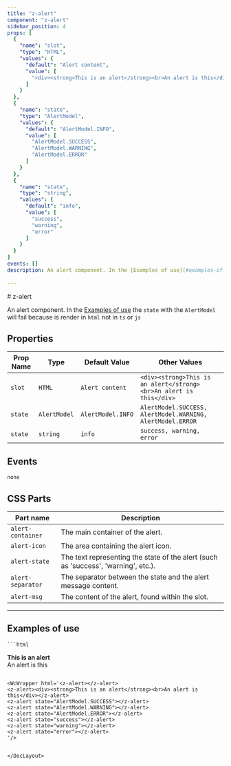 ```yaml
--- 
title: "z-alert"
component: "z-alert"
sidebar_position: 4
props: [
  {
    "name": "slot",
    "type": "HTML",
    "values": {
      "default": "Alert content",
      "value": [
        "<div><strong>This is an alert</strong><br>An alert is this</div>"
      ]
    }
  },
  {
    "name": "state",
    "type": "AlertModel",
    "values": {
      "default": "AlertModel.INFO",
      "value": [
        "AlertModel.SUCCESS",
        "AlertModel.WARNING",
        "AlertModel.ERROR"
      ]
    }
  },
  {
    "name": "state",
    "type": "string",
    "values": {
      "default": "info",
      "value": [
        "success",
        "warning",
        "error"
      ]
    }
  }
]
events: []
description: An alert component. In the [Examples of use](#examples-of-use) the `state` with the `AlertModel` will fail because is render in `html` not in `ts` or `js` 
 
---
```



<DocLayout>
# z-alert 

An alert component. In the [Examples of use](#examples-of-use) the `state` with the `AlertModel` will fail because is render in `html` not in `ts` or `js`

## Properties

| Prop Name   | Type   | Default Value  | Other Values                    |
|-------------|--------|----------------|---------------------------------|
| `slot` | `HTML` | `Alert content` | `<div><strong>This is an alert</strong><br>An alert is this</div>` |
| `state` | `AlertModel` | `AlertModel.INFO` | `AlertModel.SUCCESS, AlertModel.WARNING, AlertModel.ERROR` |
| `state` | `string` | `info` | `success, warning, error` |

## Events
`none`

## CSS Parts


| Part name  | Description                             | 
|--------------|-----------------------------------------|
| `alert-container` | The main container of the alert. | 
| `alert-icon` | The area containing the alert icon. | 
| `alert-state` | The text representing the state of the alert (such as 'success', 'warning', etc.). | 
| `alert-separator` | The separator between the state and the alert message content. | 
| `alert-msg` | The content of the alert, found within the slot. | 

--- 

## Examples of use



    ```html
<z-alert></z-alert>
<z-alert><div><strong>This is an alert</strong><br>An alert is this</div></z-alert>
<z-alert state="AlertModel.SUCCESS"></z-alert>
<z-alert state="AlertModel.WARNING"></z-alert>
<z-alert state="AlertModel.ERROR"></z-alert>
<z-alert state="success"></z-alert>
<z-alert state="warning"></z-alert>
<z-alert state="error"></z-alert>

```

<WcWrapper html='<z-alert></z-alert>
<z-alert><div><strong>This is an alert</strong><br>An alert is this</div></z-alert>
<z-alert state="AlertModel.SUCCESS"></z-alert>
<z-alert state="AlertModel.WARNING"></z-alert>
<z-alert state="AlertModel.ERROR"></z-alert>
<z-alert state="success"></z-alert>
<z-alert state="warning"></z-alert>
<z-alert state="error"></z-alert>
'/>
  

</DocLayout>
